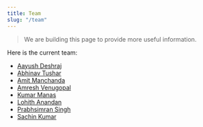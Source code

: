 ```yaml
---
title: Team
slug: "/team"
---
```


> We are building this page to provide more useful information.

Here is the current team:

- [Aayush Deshraj](https://github.com/oyoot)
- [Abhinav Tushar](https://lepisma.xyz)
- [Amit Manchanda](https://github.com/a2tm7a)
- [Amresh Venugopal](https://ltbringer.github.io/blog/)
- [Kumar Manas](https://github.com/janaab11/)
- [Lohith Anandan](https://github.com/lohith-anandan)
- [Prabhsimran Singh](https://github.com/pskrunner14)
- [Sachin Kumar](https://sachinkum.github.io/)

